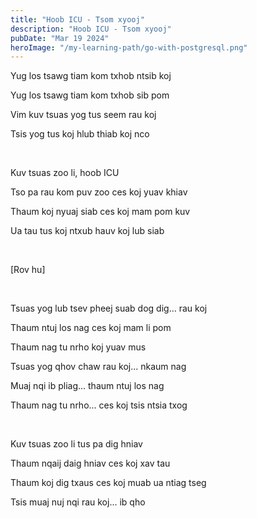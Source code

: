 ```yaml
---
title: "Hoob ICU - Tsom xyooj"
description: "Hoob ICU - Tsom xyooj"
pubDate: "Mar 19 2024"
heroImage: "/my-learning-path/go-with-postgresql.png"
---
```


Yug los tsawg tiam kom txhob ntsib koj

Yug los tsawg tiam kom txhob sib pom

Vim kuv tsuas yog tus seem rau koj

Tsis yog tus koj hlub thiab koj nco

<br />

Kuv tsuas zoo li, hoob ICU

Tso pa rau kom puv zoo ces koj yuav khiav

Thaum koj nyuaj siab ces koj mam pom kuv

Ua tau tus koj ntxub hauv koj lub siab

<br />

[Rov hu]

<br />

Tsuas yog lub tsev pheej suab dog dig... rau koj

Thaum ntuj los nag ces koj mam li pom

Thaum nag tu nrho koj yuav mus

Tsuas yog qhov chaw rau koj... nkaum nag

Muaj nqi ib pliag... thaum ntuj los nag

Thaum nag tu nrho... ces koj tsis ntsia txog

<br />

Kuv tsuas zoo li tus pa dig hniav

Thaum nqaij daig hniav ces koj xav tau

Thaum koj dig txaus ces koj muab ua ntiag tseg

Tsis muaj nuj nqi rau koj... ib qho
